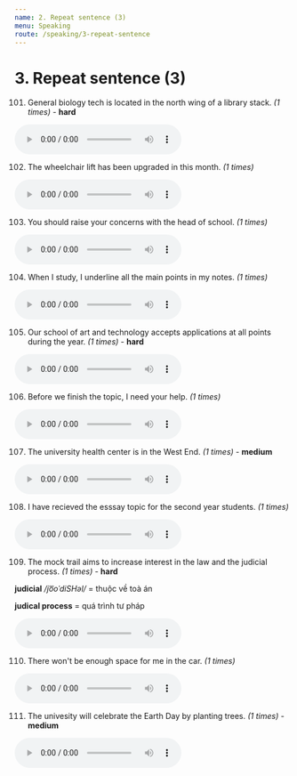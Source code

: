 ```yaml
---
name: 2. Repeat sentence (3)
menu: Speaking
route: /speaking/3-repeat-sentence
---
```


# 3. Repeat sentence (3)

101. General biology tech is located in the north wing of a library stack. *(1 times)* - **hard**

  <audio controls>
    <source src="https://storage.googleapis.com/pte-assistant.appspot.com/app%2Faudio%2Frs%2F93f98727-763b-4242-9933-cc5bd8a5e7ff.mp3?GoogleAccessId=firebase-adminsdk-t7i9w%40pte-assistant.iam.gserviceaccount.com&Expires=2524582800&Signature=iFVZfvBrXzs9Mf1ccd4DaS34fTFrLKjzPT8glWJMeYrG8Mc%2B95zdyeAfxPh84TxRxb5cwodwYbPRXtwf6hfYuthCJ8a0Z09774m1ikTa%2FGhisITFjuo4Yudgd7ivl%2BWMLCCweLVcsmT0pVeS7GYWngn34CTm6OHukpab2Rsm04rttw%2BjfOBQClr5%2FF62n6qvjEZUjaqNjqTsqRUuJ7qZu1ZsH2OeFDXrWWEQKEZy3RAUdjUDwI60MgRkVm4WZA1HzvQLKpfmZDYoXkT7hU3Nw3nIu3NGfRe1%2Fd%2B%2BTD7z3s7oYXQULMxQA7gZRYUtqPBSegAvNF1nZCEhhANPVBkTwg%3D%3D" type="audio/mpeg"></source>
    Your browser does not support the audio element.
  </audio>

102. The wheelchair lift has been upgraded in this month. *(1 times)*

  <audio controls>
    <source src="https://storage.googleapis.com/pte-assistant.appspot.com/app%2Faudio%2Frs%2Fd20bb26f-7b37-4af0-ae50-f67c938ceac0.mp3?GoogleAccessId=firebase-adminsdk-t7i9w%40pte-assistant.iam.gserviceaccount.com&Expires=2524582800&Signature=gaF%2FK1kuNJb2MelVzIUm8z4yfU%2BgaEtyjPpu%2BVE78HNQkwjZ0ZIyodlRX29rMV0f2VQGbDQjNVl%2FzMcAy0f1i4SYwFpcc%2BXK4CuqZLA3QzclyVchWc24bAGWHz5vyikT%2B9wQlDeVrOsaRCZ8rOQcGax2QbbItpkCH7ej8P4SGQKZcGnx4f9bICxWuqeFID6rVaSXZ0HAEe%2Fa9%2BJ3c2mzPbNGNDr%2BTiAvs1DkCzmPlp1jZHbxHElxXnpdX0x1DGcKVnOVQ6Is8yJG1TCxQJvToF%2FmjymUMunbhECI4LBoKDbkK0HSzxb1kGMuqS5Yp8fMPIQPLmJ2SZPvF%2FPaFMFrGQ%3D%3D" type="audio/mpeg"></source>
    Your browser does not support the audio element.
  </audio>

103. You should raise your concerns with the head of school. *(1 times)*

  <audio controls>
    <source src="https://storage.googleapis.com/pte-assistant.appspot.com/app%2Faudio%2Frs%2F9d747d33-3e86-40c9-ad3b-eb9e1f1bbb14.mp3?GoogleAccessId=firebase-adminsdk-t7i9w%40pte-assistant.iam.gserviceaccount.com&Expires=2524582800&Signature=S13%2B7keJ6NG13dHGaEzUJPPL3B%2FOSMkDaQV9ObzomypW6dKrvnLfrF5jilsAM3kjogQTfTRzQLiT7bElRajS8R9j3DsNnK6s%2Fx4qlAasp1FSzyufq56Z%2Fo9uggdR%2B3j3tJT1VOW2S0Xz7WUiP%2FTS1Dv0%2B8MsBQ3Rkc8Z85Fp73Kd3USni8%2BKW56shlkNsY308JINXnN%2BkQcvI32exrJH5lqRtCdT7KNDahl0YonCtMjmBri0Z8elQXj%2Bl87%2FhVBXl70514v0fOUh4yMo7yvsNtm3KPXNA9KkLN%2Fuvw59Pyd7W%2BDcVYXmrCnMD17hJeGSp7I5pACNmuovZEpnUeEncg%3D%3D" type="audio/mpeg"></source>
    Your browser does not support the audio element.
  </audio>

104. When I study, I underline all the main points in my notes. *(1 times)*

  <audio controls>
    <source src="https://storage.googleapis.com/pte-assistant.appspot.com/app%2Faudio%2Frs%2F485f6a28-7fd8-4e42-8bb6-83e21a7253c1.mp3?GoogleAccessId=firebase-adminsdk-t7i9w%40pte-assistant.iam.gserviceaccount.com&Expires=2524582800&Signature=UMPiUVJwPxx8SQgnMtEE3iVRNvukOGtsThWayPDD47FJJtgM3XXTZD0S%2FsrtSBFWa2DcmzxWhrHvIZlZU%2FPvmWRBSPtJsVTiuxrN90BAMjztgN0ADwSS%2F0UelEyhKbRZ2lFbdfMwj%2BEhlF1Dv2s1loo0mZ0UbJx2x16YEn7%2FuAvP84%2Bq9pfv7CS1Th35qYOyhz9doPJJIRKLc%2BTmdfEk4nYateu4VfYHDp9K9d5Y8R0rU4umzyrdendpnzapr35KqSMLnVjw90SBQLoeTQRIVQOked6h13eSMLc4PzSnrLkZLzJ1xoEh42xEq1fJ%2B%2B5KyufCucrjX9CNQbPw0NzOGA%3D%3D" type="audio/mpeg"></source>
    Your browser does not support the audio element.
  </audio>

105. Our school of art and technology accepts applications at all points during the year. *(1 times)* - **hard**

  <audio controls>
    <source src="https://storage.googleapis.com/pte-assistant.appspot.com/app%2Faudio%2Frs%2Feaae8b11-0aa8-4143-82b9-ee86eb693306.mp3?GoogleAccessId=firebase-adminsdk-t7i9w%40pte-assistant.iam.gserviceaccount.com&Expires=2524582800&Signature=dCQNaz%2FgIkGQMTBM3F%2Fn0mYrYn1BuU8Pa%2FstB3cg8il7lWQTiIoUBTlvYhPxWtqFqDlajf47xQB1qB0GRSkMzfHAbOGhmlqjMMW%2BzYN3yklfeChGGHtRp3I1VnBYM9BvJuwqdxY%2Bls4QUlI9%2BxNrbl1NNLGoaIIrfWrATGsdKcf9a2I%2BYoJR9kaA8zXBpzf9%2BLDGSGIrBTPdfhpf98Ad92V3v2swLMLAF5S7TmybRfYz9t5cfB%2BGaxmfJnlxTrkQI5D5smy2MaXiEnprdm3T5fEsvspK7TBXtMxC1f0yGqMuHp%2FiV48dg6%2B3p3dLzdZESkgyg%2BFnjHCUQ%2FuRk97OeA%3D%3D" type="audio/mpeg"></source>
    Your browser does not support the audio element.
  </audio>
  
106. Before we finish the topic, I need your help. *(1 times)*

  <audio controls>
    <source src="https://storage.googleapis.com/pte-assistant.appspot.com/app%2Faudio%2Frs%2Fc76420dc-659e-40b9-949f-e2d2f1b84c50.mp3?GoogleAccessId=firebase-adminsdk-t7i9w%40pte-assistant.iam.gserviceaccount.com&Expires=2524582800&Signature=jbCXdEcO44QMzBUhljQiA5i8ruzB%2FUm9qfATmZjpDU1QskGwO9qUYE3Iet7epDjwoV2%2BFEZx4CuCHlvE9saEPk5xMrkaeFTyFQjvecK0Jt1XEru1xt4Lu0XhjfNzaOxggxK12T8vV9PWckZNJa2rBQhnhlhx%2F2dyviTXtZo4hDWJEakoNtauMYNfRIE%2Fo%2BQYT9UWSsG%2FJoOgoImjVGsG9mnGY7Z9EVkC9ELSiq0PHv3X8VsiwcY4bk5PG0m8h6rB6Ims54%2B9Bgsi4XeD4alSHvv7%2BBHwITJDZCIZ%2F5HoASgPju6ihj5F91g6Nb40FaRAeisjY0DBL2y9ti40fm6xpQ%3D%3D" type="audio/mpeg"></source>
    Your browser does not support the audio element.
  </audio>

107. The university health center is in the West End. *(1 times)* - **medium**

  <audio controls>
    <source src="https://storage.googleapis.com/pte-assistant.appspot.com/app%2Faudio%2Frs%2Fa4e304ef-11e2-4f0a-9feb-1776e7396e71.mp3?GoogleAccessId=firebase-adminsdk-t7i9w%40pte-assistant.iam.gserviceaccount.com&Expires=2524582800&Signature=V%2FUhTbKgjqXG0vByAN2rXd0iXbfz5YbJS5u3mW%2FSVoYAqBvE%2FgvbRyMxhOS6HaOS30raGX0ssL%2B%2BhbXJBGvIm%2FO8reAH%2FLYDnuXvolCRWEawHTtCPQNiJ8HzYbLeYMEpf7lyrsb%2BTZWqj75xhXAcJLxY47IdrcIA6IKsy1wEdeVaSw7KVwcYRIJ%2BnsBt%2F9em7b9oZdjO8rPSdksFhcrSxoOPsOe%2BZE5fRLkqOSrUebOhgxvDQfsBTYGI6rzB%2BAaQyJlrp3KyzWw2PfO2qP66aXRboCZuZc3Sxq8emGZZPhgvyhI25Ba3%2BkSd68pnL4QkXyJQQ9twqpibnpIaDn50Ug%3D%3D" type="audio/mpeg"></source>
    Your browser does not support the audio element.
  </audio>

108. I have recieved the esssay topic for the second year students. *(1 times)*

  <audio controls>
    <source src="https://storage.googleapis.com/pte-assistant.appspot.com/app%2Faudio%2Frs%2Fa7f930d2-e373-42d6-85c6-0013a31c39a6.mp3?GoogleAccessId=firebase-adminsdk-t7i9w%40pte-assistant.iam.gserviceaccount.com&Expires=2524582800&Signature=MwZdJwsck3WBrj%2BEuidHcxVHmuS1unXJhqGr9JvSgPN62aWfUSQc3MCb90ewfg2ooX4VIRJcUYkPJ%2BmpG4gBSb07O84ZS8FJe1nWcgXKj3jT9igCyPhH1vfYXk6ZXjw2IxpyMhmOpjdQyvMduvvawRvUJvBrjuQQML3lMgEfBuFuX1ffL2n8MWqYx8BZZRwe5v09DKgxBW1GTJs7uXev5kcikCoG3sElwUru0TnXgHFiocy%2FP%2FokGsodr%2Bcg%2BP24c8a%2Bj5yzUI9eiegb%2BAJLxx58H%2BRNmi71Etox5knDWRyRD9N9oicIW0yklp8oGiDhSHnjX5wAPew%2FG%2Fg5%2F1mgPA%3D%3D" type="audio/mpeg"></source>
    Your browser does not support the audio element.
  </audio>

109. The mock trail aims to increase interest in the law and the judicial process.  *(1 times)* - **hard**

  __judicial__ _/jo͞oˈdiSHəl/_ = thuộc về toà án

  __judical process__ = quá trình tư pháp

  <audio controls>
    <source src="https://storage.googleapis.com/pte-assistant.appspot.com/app%2Faudio%2Frs%2Fa2445ff1-c39f-4ef7-8a53-a1517bfa6b10.mp3?GoogleAccessId=firebase-adminsdk-t7i9w%40pte-assistant.iam.gserviceaccount.com&Expires=2524582800&Signature=hvVu8VK8P1G5WJVCDM1Jc6QXiFpve1HUICnBk0OfExQczpTWTprY0rF6BAOmpt3ZQ%2Bl4NmVGta%2FLvthVZKddDBSh2oerBID48qy0LRl0MtHPbO%2FKvjgmCCxXKL5XR%2Fc4ku%2BDiqe%2F%2FZkCLXMfLtQGmvKQJHz3tDofNfJW0TWl42FYQNVTtX1D7cr4aFnLBvDOrLRd%2BDUagv2%2F6H4i874LoDnVdxfI31MnrY1LfaO0TXnMg%2F5ZORmh82ofCS59HFtucllQyzYKzS%2BLr1Rf9NPIJQi%2BQM3A9wWBmJXcHjbhZz4RwTu73roYiS1tXTRmNwoDrUbpC5H8uqJdyLqah5jonQ%3D%3D" type="audio/mpeg"></source>
    Your browser does not support the audio element.
  </audio>

110. There won't be enough space for me in the car. *(1 times)*

  <audio controls>
    <source src="https://storage.googleapis.com/pte-assistant.appspot.com/app%2Faudio%2Frs%2F509a94d0-1400-4dc9-b50f-cddc4c1f2eb1.mp3?GoogleAccessId=firebase-adminsdk-t7i9w%40pte-assistant.iam.gserviceaccount.com&Expires=2524582800&Signature=GRxDv4QU0Iw1tJ6sUgzsAGWT7n5wtGnzWjsHQhgyRL80ucY0qyzF9KnGswNiIxtKHMX0IrsbIqwbnZBynJXrWaWDXryUxXChaf8UzWP1C27uS89jYYrenJNeTWGWF9EkwRBjiU%2BRURQSwJnKGrGvoDu80acTHLkt7vFphYuzVLdJhZg%2BEMmDHY2WSYHnumO5E7sHCWpaxLCnnA9Z1IEg8DtC8n9Y5OWQciUAO67oF%2BaMseOWRS%2FgydIdr%2FzjzQXFt3%2F%2FWFuHEw0J1FxekaGkLextYJ7WYUMHyQ2kKQkkAliFBrjashpOKLo01JBo%2F5eDgpEA5FXHjUixDymx4IFAQQ%3D%3D" type="audio/mpeg"></source>
    Your browser does not support the audio element.
  </audio>

111. The univesity will celebrate the Earth Day by planting trees. *(1 times)* - __medium__

  <audio controls>
    <source src="https://storage.googleapis.com/pte-assistant.appspot.com/app%2Faudio%2Frs%2F0d79446d-64be-47ae-a333-6635b9c4b4f3.mp3?GoogleAccessId=firebase-adminsdk-t7i9w%40pte-assistant.iam.gserviceaccount.com&Expires=2524582800&Signature=Xe9%2Bb89vwQc7eCg8uWxNMeuIzjRKcLeX8sNzBFjsGJXu4UrdLqLJWmiay3IIwLnIl8LH9dDNSPj3VS3a8hA87GvwG%2BCjrToYK7U0ZOsWZR1TyXY7gYBZzuoZZEMkBpMfvENlmS5sSz2C1peXSoVRIhkMVZgkC8GQJ6FFGk%2BusO9uzVROtDsqm5FMKtbk7Pokw8ypSxnFhPVM5NexPjT0yqJiS4RRv1GSo5KAPOJqWov4eLGRhh5HQ%2ByMxr223q1IYYDXr3lixdMh3JnFN1CpnICt8U4IDo0Oevzrb7bavvfcMhvSv%2BAkGEO6vDW%2FtYL629RF4hzmneolrq19zztEiw%3D%3D" type="audio/mpeg"></source>
    Your browser does not support the audio element.
  </audio>
